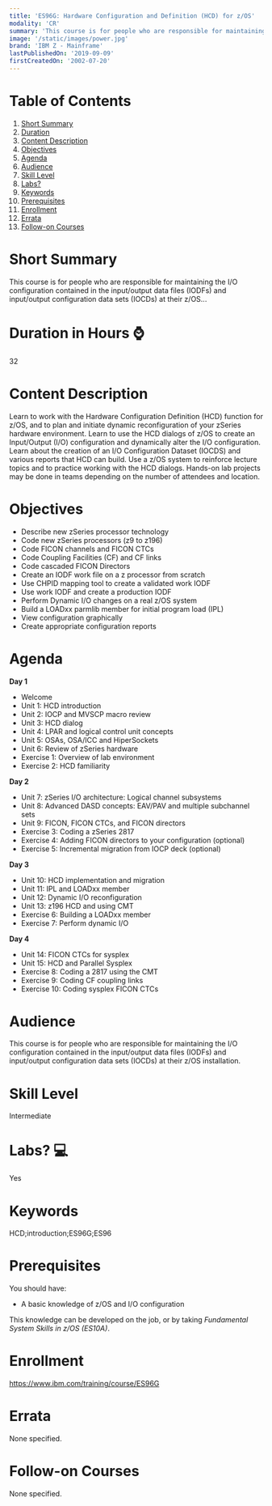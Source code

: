 ```yaml
---
title: 'ES96G: Hardware Configuration and Definition (HCD) for z/OS'
modality: 'CR'
summary: 'This course is for people who are responsible for maintaining the I/O configuration contained in the input/output data files (IODFs) and input/output configuration data sets (IOCDs) at their z/OS...'
image: '/static/images/power.jpg'
brand: 'IBM Z - Mainframe'
lastPublishedOn: '2019-09-09'
firstCreatedOn: '2002-07-20'
---
```

# Table of Contents
1.  [Short Summary](#short-summary)
2.  [Duration](#duration-in-hours-)
3.  [Content Description](#content-description)
4.  [Objectives](#objectives)
5.  [Agenda](#agenda)
6.  [Audience](#audience)
7.  [Skill Level](#skill-level)
8.  [Labs?](#labs-)
9.  [Keywords](#keywords)
10. [Prerequisites](#prerequisites)
11. [Enrollment](#enrollment)
12. [Errata](#errata)
13. [Follow-on Courses](#follow-on-courses)

# Short Summary
This course is for people who are responsible for maintaining the I/O configuration contained in the input/output data files (IODFs) and input/output configuration data sets (IOCDs) at their z/OS...

# Duration in Hours ⌚
32

# Content Description
<p>Learn to work with the Hardware Configuration Definition (HCD) function for z/OS, and to plan and initiate dynamic reconfiguration of your zSeries hardware environment. Learn to use the HCD dialogs of z/OS to create an Input/Output (I/O) configuration and dynamically alter the I/O configuration. Learn about the creation of an I/O Configuration Dataset (IOCDS) and various reports that HCD can build. Use a z/OS system to reinforce lecture topics and to practice working with the HCD dialogs. Hands-on lab projects may be done in teams depending on the number of attendees and location.</p>

# Objectives
<ul>
	<li>Describe new zSeries processor technology</li>
	<li>Code new zSeries processors (z9 to z196)</li>
	<li>Code FICON channels and FICON CTCs</li>
	<li>Code Coupling Facilities (CF) and CF links</li>
	<li>Code cascaded FICON Directors</li>
	<li>Create an IODF work file on a z processor from scratch</li>
	<li>Use CHPID mapping tool to create a validated work IODF</li>
	<li>Use work IODF and create a production IODF</li>
	<li>Perform Dynamic I/O changes on a real z/OS system</li>
	<li>Build a LOADxx parmlib member for initial program load (IPL)</li>
	<li>View configuration graphically</li>
	<li>Create appropriate configuration reports</li>
</ul>

# Agenda
<p><strong>Day 1</strong></p><ul><li>Welcome</li><li>Unit 1: HCD introduction</li><li>Unit 2: IOCP and MVSCP macro review</li><li>Unit 3: HCD dialog</li><li>Unit 4: LPAR and logical control unit concepts</li><li>Unit 5: OSAs, OSA/ICC and HiperSockets</li><li>Unit 6: Review of zSeries hardware</li><li>Exercise 1: Overview of lab environment</li><li>Exercise 2: HCD familiarity</li></ul><p><strong>Day 2</strong></p><ul><li>Unit 7: zSeries I/O architecture: Logical channel subsystems</li><li>Unit 8: Advanced DASD concepts: EAV/PAV and multiple subchannel sets</li><li>Unit 9: FICON, FICON CTCs, and FICON directors</li><li>Exercise 3: Coding a zSeries 2817</li><li>Exercise 4: Adding FICON directors to your configuration (optional)</li><li>Exercise 5: Incremental migration from IOCP deck (optional)</li></ul><p><strong>Day 3</strong></p><ul><li>Unit 10: HCD implementation and migration</li><li>Unit 11: IPL and LOADxx member</li><li>Unit 12: Dynamic I/O reconfiguration</li><li>Unit 13: z196 HCD and using CMT</li><li>Exercise 6: Building a LOADxx member</li><li>Exercise 7: Perform dynamic I/O</li></ul><p><strong>Day 4</strong></p><ul><li>Unit 14: FICON CTCs for sysplex</li><li>Unit 15: HCD and Parallel Sysplex</li><li>Exercise 8: Coding a 2817 using the CMT</li><li>Exercise 9: Coding CF coupling links</li><li>Exercise 10: Coding sysplex FICON CTCs</li></ul>

# Audience
<p>This course is for people who are responsible for maintaining the I/O configuration contained in the input/output data files (IODFs) and input/output configuration data sets (IOCDs) at their z/OS installation.</p>

# Skill Level
Intermediate

# Labs? 💻
Yes

# Keywords
HCD;introduction;ES96G;ES96

# Prerequisites
<p>You should have:</p>

<ul>
	<li>A basic knowledge of z/OS and I/O configuration</li>
</ul>

<p>This knowledge can be developed on the job, or by taking <em>Fundamental System Skills in z/OS (ES10A)</em>.</p>

# Enrollment
https://www.ibm.com/training/course/ES96G

# Errata
None specified.

# Follow-on Courses
None specified.

